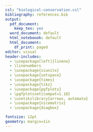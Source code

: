 ```yaml
---
csl: "biological-conservation.csl"
bibliography: references.bib
output:
  pdf_document:
    keep_tex: yes
  word_document: default
  html_noteboook: default
  html_document:
    df_print: paged
editor: visual
header-includes:
  - \usepackage[left]{lineno}
  - \linenumbers
  - \usepackage{siunitx}
  - \usepackage{setspace}
  - \usepackage{times}
  - \usepackage{tikz}
  - \usepackage{pgfplots}
  - \pgfplotsset{compat=1.18}
  - \usetikzlibrary{arrows, automata}
  - \usepackage{nicematrix}
  - \usepackage{diagbox}

fontsize: 12pt
geometry: margin=1in
---
```


```{=tex}
\[
\begin{array}{c}
\begin{matrix}
\mu & \!\tau_1\! & \tau_2
\end{matrix} \\
\left[\ \begin{matrix}
1 & 1 & 0 \\
1 & 1 & 0 \\
1 & 1 & 0 \\
1 & 0 & 1 \\
1 & 0 & 1 \\
1 & 0 & 1
\end{matrix}\ \right]
\end{array}
\]

\begin{equation}
\Omega = 
\begin{bNiceMatrix}[first-col,first-row]
\diagbox{z_{i,t-1}}{z_{i,t}}    & 1     & 2     & 3 & 4 \\
   1 & \phi^{N}_{i,t}(1 - \psi^{NA}_{i,t})(1 - \psi^{NW}_{i,t}) & \phi^{N}_{i,t}\psi^{NA}_{i,t} & \phi^{N}_{i,t}\psi^{NW}_{i,t} & 1 - \phi^{N}_{i,t} \\
   2 & 0 & \phi^{A}_{i,t}(1 - \psi^{BW}_{i,t}) & \phi^{A}_{i,t}\psi^{BW}_{i,t} & 1 - \phi^{A}_{i,t} \\
   3 & 0 & \phi^{W}_{i,t}\psi^{WB}_{i,t} & \phi^{W}_{i,t}(1 - \psi^{WB}_{i,t}) & 1 - \phi^{W}_{i,t} \\
   4 & 0 & 0 & 0 & 1 
\end{bNiceMatrix}. 
\end{equation}
```
